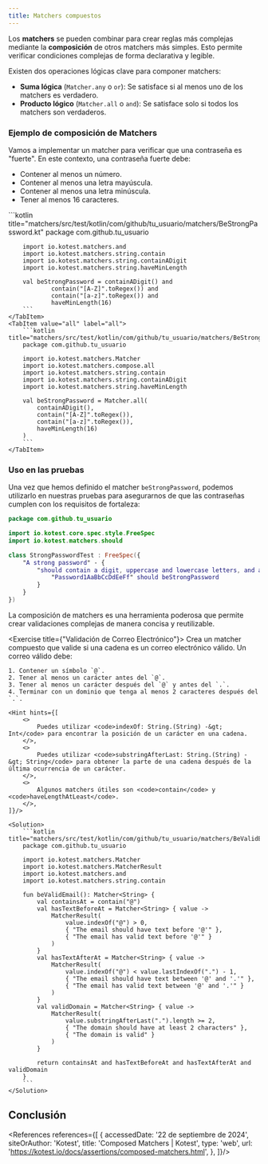```yaml
---
title: Matchers compuestos
---
```


<ReadingTime/>
<GithubRepoLink user={"r8vnhill"} repo={"assertions-kt"}/>

Los **matchers** se pueden combinar para crear reglas más complejas mediante la **composición** de otros matchers más simples. Esto permite verificar condiciones complejas de forma declarativa y legible.

Existen dos operaciones lógicas clave para componer matchers:

- **Suma lógica** (`Matcher.any` o `or`): Se satisface si al menos uno de los matchers es verdadero.
- **Producto lógico** (`Matcher.all` o `and`): Se satisface solo si todos los matchers son verdaderos.

### Ejemplo de composición de Matchers

Vamos a implementar un matcher para verificar que una contraseña es "fuerte". En este contexto, una contraseña fuerte debe:

- Contener al menos un número.
- Contener al menos una letra mayúscula.
- Contener al menos una letra minúscula.
- Tener al menos 16 caracteres.

<Tabs>
    <TabItem value="and" label="and">
        ```kotlin title="matchers/src/test/kotlin/com/github/tu_usuario/matchers/BeStrongPassword.kt"
        package com.github.tu_usuario

        import io.kotest.matchers.and
        import io.kotest.matchers.string.contain
        import io.kotest.matchers.string.containADigit
        import io.kotest.matchers.string.haveMinLength

        val beStrongPassword = containADigit() and
                contain("[A-Z]".toRegex()) and
                contain("[a-z]".toRegex()) and
                haveMinLength(16)
        ```
    </TabItem>
    <TabItem value="all" label="all">
        ```kotlin title="matchers/src/test/kotlin/com/github/tu_usuario/matchers/BeStrongPassword.kt"
        package com.github.tu_usuario

        import io.kotest.matchers.Matcher
        import io.kotest.matchers.compose.all
        import io.kotest.matchers.string.contain
        import io.kotest.matchers.string.containADigit
        import io.kotest.matchers.string.haveMinLength

        val beStrongPassword = Matcher.all(
            containADigit(),
            contain("[A-Z]".toRegex()),
            contain("[a-z]".toRegex()),
            haveMinLength(16)
        )
        ```
    </TabItem>
</Tabs>

### Uso en las pruebas

Una vez que hemos definido el matcher `beStrongPassword`, podemos utilizarlo en nuestras pruebas para asegurarnos de que las contraseñas cumplen con los requisitos de fortaleza:

```kotlin title="matchers/src/test/kotlin/com/github/tu_usuario/matchers/BeStrongPasswordTest.kt"
package com.github.tu_usuario

import io.kotest.core.spec.style.FreeSpec
import io.kotest.matchers.should

class StrongPasswordTest : FreeSpec({
    "A strong password" - {
        "should contain a digit, uppercase and lowercase letters, and at least 16 characters" {
            "Password1AaBbCcDdEeFf" should beStrongPassword
        }
    }
})
```

La composición de matchers es una herramienta poderosa que permite crear validaciones complejas de manera concisa y reutilizable.

<Exercise title={"Validación de Correo Electrónico"}>
    Crea un matcher compuesto que valide si una cadena es un correo electrónico válido. Un correo válido debe:

    1. Contener un símbolo `@`.
    2. Tener al menos un carácter antes del `@`.
    3. Tener al menos un carácter después del `@` y antes del `.`.
    4. Terminar con un dominio que tenga al menos 2 caracteres después del `.`.

    <Hint hints={[
        <>
            Puedes utilizar <code>indexOf: String.(String) -&gt; Int</code> para encontrar la posición de un carácter en una cadena.
        </>,
        <>
            Puedes utilizar <code>substringAfterLast: String.(String) -&gt; String</code> para obtener la parte de una cadena después de la última ocurrencia de un carácter.
        </>,
        <>
            Algunos matchers útiles son <code>contain</code> y <code>haveLengthAtLeast</code>.
        </>,
    ]}/>

    <Solution>
        ```kotlin title="matchers/src/test/kotlin/com/github/tu_usuario/matchers/BeValidEmail.kt"
        package com.github.tu_usuario

        import io.kotest.matchers.Matcher
        import io.kotest.matchers.MatcherResult
        import io.kotest.matchers.and
        import io.kotest.matchers.string.contain

        fun beValidEmail(): Matcher<String> {
            val containsAt = contain("@")
            val hasTextBeforeAt = Matcher<String> { value ->
                MatcherResult(
                    value.indexOf("@") > 0,
                    { "The email should have text before '@'" },
                    { "The email has valid text before '@'" }
                )
            }
            val hasTextAfterAt = Matcher<String> { value ->
                MatcherResult(
                    value.indexOf("@") < value.lastIndexOf(".") - 1,
                    { "The email should have text between '@' and '.'" },
                    { "The email has valid text between '@' and '.'" }
                )
            }
            val validDomain = Matcher<String> { value ->
                MatcherResult(
                    value.substringAfterLast(".").length >= 2,
                    { "The domain should have at least 2 characters" },
                    { "The domain is valid" }
                )
            }

            return containsAt and hasTextBeforeAt and hasTextAfterAt and validDomain
        }
        ```
    </Solution>
</Exercise>

## Conclusión

<div className="language-card-container">
    <LanguageCard
        logoSrc="https://www.svgrepo.com/show/353930/jest.svg"
        language="JavaScript: Jest"
        link="jest"
    />
    <LanguageCard
        logoSrc="https://chaijs.com/img/chai-logo.png"
        language="JavaScript: Mocha + Chai"
        link="mocha"
    />
    <LanguageCard
        logoSrc="https://www.svgrepo.com/show/374053/rspec.svg"
        language="Ruby: RSpec"
        link="rspec"
    />
</div>

<References references={[
    {
        accessedDate: '22 de septiembre de 2024',
        siteOrAuthor: 'Kotest',
        title: 'Composed Matchers | Kotest',
        type: 'web',
        url: 'https://kotest.io/docs/assertions/composed-matchers.html',
    },
]}/>

